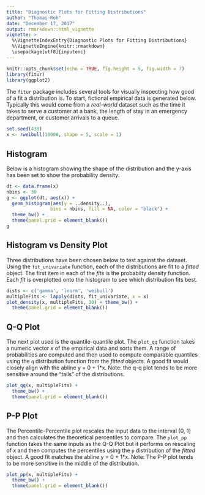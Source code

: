 ```yaml
---
title: "Diagnostic Plots for Fitting Distributions"
author: "Thomas Roh"
date: "December 17, 2017"
output: rmarkdown::html_vignette
vignette: >
  %\VignetteIndexEntry{Diagnostic Plots for Fitting Distributions}
  %\VignetteEngine{knitr::rmarkdown}
  \usepackage[utf8]{inputenc}
---
```


```r
knitr::opts_chunk$set(echo = TRUE, fig.height = 5, fig.width = 7)
library(fitur)
library(ggplot2)
```

The `fitur` package includes several tools for visually inspecting how good of a
fit a distribution is. To start, fictional empirical data is generated below. 
Typically this would come from a *real-world* dataset such as the time it takes 
to serve a customer at a bank, the length of stay in an emergency department, or
customer arrivals to a queue.

```r
set.seed(438)
x <- rweibull(10000, shape = 5, scale = 1)
```

## Histogram

Below is a histogram showing the shape of the distribution and the y-axis has 
been set to show the probability density. 

```r
dt <- data.frame(x)
nbins <- 30
g <- ggplot(dt, aes(x)) +
  geom_histogram(aes(y = ..density..), 
                bins = nbins, fill = NA, color = "black") +
  theme_bw() +
  theme(panel.grid = element_blank())
g
```

## Histogram vs Density Plot

Three distributions have been chosen below to test against the dataset. Using
the `fit_univariate` function, each of the distributions are fit to a *fitted* 
object. The first item in each of the *fits* is the probabilty density function. 
Each *fit* is overplotted onto the histogram to see which distribution fits 
best.

```r
dists <- c('gamma', 'lnorm', 'weibull')
multipleFits <- lapply(dists, fit_univariate, x = x)
plot_density(x, multipleFits, 30) + theme_bw() +
  theme(panel.grid = element_blank())
```

## Q-Q Plot

The next plot used is the quantile-quantile plot. The `plot_qq` function takes 
a numeric vector *x* of the empirical data and sorts them. A range
of probabilities are computed and then used to compute comparable quantiles 
using the `q` distribution function from the *fitted* objects. A good fit would 
closely align with the abline y = 0 + 1*x. Note: the q-q plot tends to be more
sensitive around the "tails" of the distributions.

```r
plot_qq(x, multipleFits) +
  theme_bw() +
  theme(panel.grid = element_blank())
```

## P-P Plot

The Percentile-Percentile plot rescales the input data to the interval (0, 1] and
then calculates the theoretical percentiles to compare. The `plot_pp` function 
takes the same inputs as the Q-Q Plot but it performs on rescaling of x and 
then computes the percentiles using the `p` distribution of the *fitted* object.
A good fit matches the abline y = 0 + 1*x. Note: The P-P plot tends to be more
sensitive in the middle of the distribution. 

```r
plot_pp(x, multipleFits) +
  theme_bw() +
  theme(panel.grid = element_blank())
```

